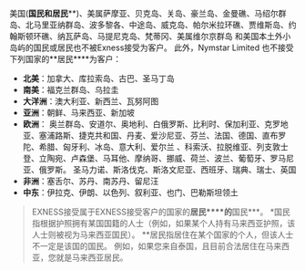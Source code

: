 
美国(**国民和居民****)、美属萨摩亚、贝克岛、关岛、豪兰岛、金曼礁、马绍尔群岛、北马里亚纳群岛、波多黎各、中途岛、威克岛、帕尔米拉环礁、贾维斯岛、约翰斯顿环礁、纳瓦萨岛、马提尼克岛、梵蒂冈、美属维尔京群岛 和美国本土外小岛屿的国民或居民也不被Exness接受为客户。
此外，Nymstar Limited 也不接受下列国家的**居民****为客户：
* **北美**：加拿大、库拉索岛、古巴、圣马丁岛
* **南美**：福克兰群岛、乌拉圭
* **大洋洲**：澳大利亚、新西兰、瓦努阿图
* **亚洲**：朝鲜、马来西亚、新加坡
* **欧洲**： 奥兰群岛、安道尔、奥地利、白俄罗斯、比利时、保加利亚、克罗地亚、塞浦路斯、捷克共和国、丹麦、爱沙尼亚、芬兰、法国、德国、直布罗陀、希腊、匈牙利、冰岛、意大利、爱尔兰 、科索沃、拉脱维亚、列支敦士登、立陶宛、卢森堡、马耳他、摩纳哥、挪威、荷兰、波兰、葡萄牙、罗马尼亚、俄罗斯。 圣马力诺、斯洛伐克、斯洛文尼亚、西班牙、瑞典、瑞士、英国
* **非洲**：塞舌尔、苏丹、南苏丹、留尼汪
* **中东**：伊拉克、伊朗、以色列、叙利亚、也门、巴勒斯坦领土
> EXNESS接受属于EXNESS接受客户的国家的**居民****的**国民***。
*国民指根据护照拥有某国国籍的人士（例如，如果某个人持有马来西亚护照，该人士则被视为马来西亚国民）。
**居民指居住在某个国家的个人，但该人士不一定是该国的国民。 例如，如果您来自泰国，且目前合法居住在马来西亚，您就是马来西亚居民。